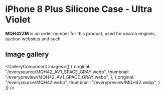 
# iPhone 8 Plus Silicone Case - Ultra Violet

<Callout type='info' emoji='👉🏻'>**MQH42ZM** is an order number for this product, used for search engines, auction websites and such.</Callout>

## Image gallery

<GalleryComponent
    images={[
      {
        original: "/everysource/MQH42_AV1_SPACE_GRAY.webp",
        thumbnail: "/everypreview/MQH42_AV1_SPACE_GRAY.webp",
      },
      {
        original: "/everysource/MQH42.webp",
        thumbnail: "/everypreview/MQH42.webp",
      }
    ]}
  />
